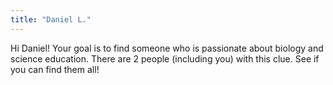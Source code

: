 ```yaml
---
title: "Daniel L."
---
```


Hi Daniel! Your goal is to find someone who is passionate about biology and science education. There are 2 people (including you) with this clue. See if you can find them all!
